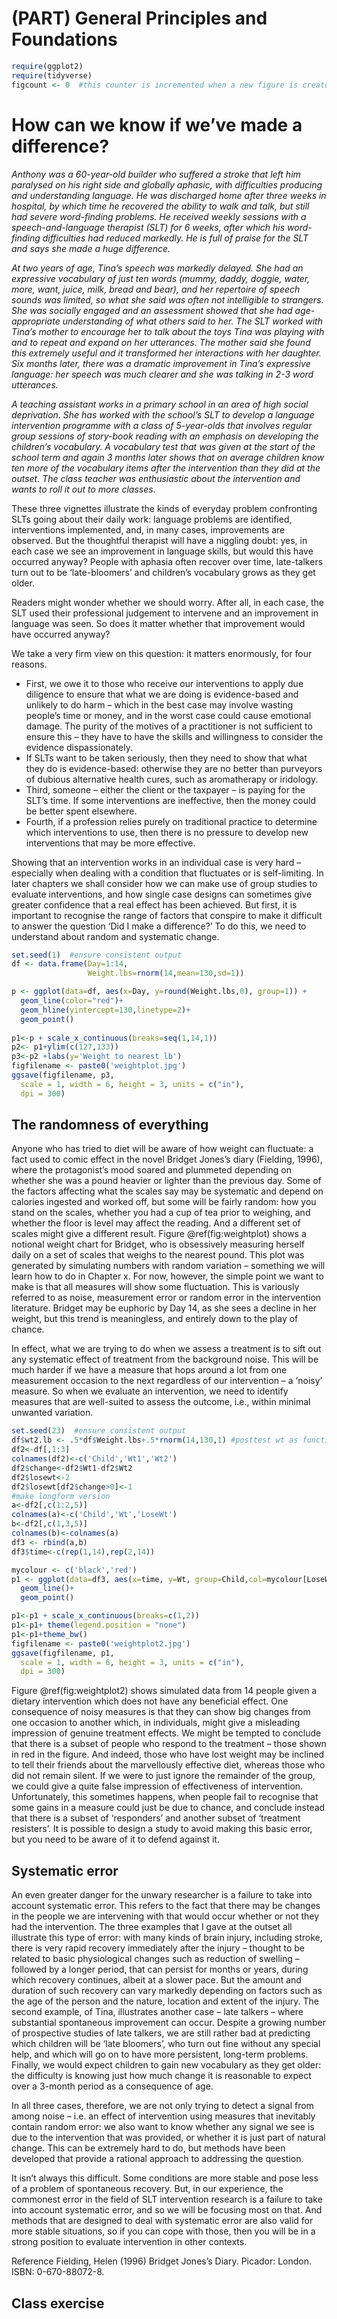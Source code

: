 # (PART) General Principles and Foundations {-}
```r
require(ggplot2)
require(tidyverse)
figcount <- 0  #this counter is incremented when a new figure is created for this chapter
```
# How can we know if we've made a difference?

*Anthony was a 60-year-old builder who suffered a stroke that left him paralysed on his right side and globally aphasic, with difficulties producing and understanding language. He was discharged home after three weeks in hospital, by which time he recovered the ability to walk and talk, but still had severe word-finding problems. He received weekly sessions with a speech-and-language therapist (SLT) for 6 weeks, after which his word-finding difficulties had reduced markedly. He is full of praise for the SLT and says she made a huge difference.* 

*At two years of age, Tina's speech was markedly delayed. She had an expressive vocabulary of just ten words (mummy, daddy, doggie, water, more, want, juice, milk, bread and bear), and her repertoire of speech sounds was limited, so what she said was often not intelligible to strangers. She was socially engaged and an assessment showed that she had age-appropriate understanding of what others said to her.  The SLT worked with Tina's mother to encourage her to talk about the toys Tina was playing with and to repeat and expand on her utterances. The mother said she found this extremely useful and it transformed her interactions with her daughter. Six months later, there was a dramatic improvement in Tina's expressive language: her speech was much clearer and she was talking in 2-3 word utterances.* 

*A teaching assistant works in a primary school in an area of high social deprivation. She has worked with the school's SLT to develop a language intervention programme with a class of 5-year-olds that involves regular group sessions of story-book reading with an emphasis on developing the children's vocabulary. A vocabulary test that was given at the start of the school term and again 3 months later shows that on average children know ten more of the vocabulary items after the intervention than they did at the outset. The class teacher was enthusiastic about the intervention and wants to roll it out to more classes.*

These three vignettes illustrate the kinds of everyday problem confronting SLTs going about their daily work: language problems are identified, interventions implemented, and, in many cases, improvements are observed. But the thoughtful therapist will have a niggling doubt: yes, in each case we see an improvement in language skills, but would this have occurred anyway? People with aphasia often recover over time, late-talkers turn out to be 'late-bloomers' and children's vocabulary grows as they get older. 

Readers might wonder whether we should worry. After all, in each case, the SLT used their professional judgement to intervene and an improvement in language was seen. So does it matter whether that improvement would have occurred anyway?

We take a very firm view on this question: it matters enormously, for four reasons. 

 -	First, we owe it to those who receive our interventions to apply due diligence to ensure that what we are doing is evidence-based and unlikely to do harm – which in the best case may involve wasting people's time or money, and in the worst case could cause emotional damage. The purity of the motives of a practitioner is not sufficient to ensure this – they have to have the skills and willingness to consider the evidence dispassionately.
 -	If SLTs want to be taken seriously, then they need to show that what they do is evidence-based: otherwise they are no better than purveyors of dubious alternative health cures, such as aromatherapy or iridology. 
 -	Third, someone – either the client or the taxpayer – is paying for the SLT's time. If some interventions are ineffective, then the money could be better spent elsewhere. 
-	Fourth, if a profession relies purely on traditional practice to determine which interventions to use, then there is no pressure to develop new interventions that may be more effective.

Showing that an intervention works in an individual case is very hard – especially when dealing with a condition that fluctuates or is self-limiting. In later chapters we shall consider how we can make use of group studies to evaluate interventions, and how single case designs can sometimes give greater confidence that a real effect has been achieved.  But first, it is important to recognise the range of factors that conspire to make it difficult to answer the question 'Did I make a difference?' To do this, we need to understand about random and systematic change.




```r
set.seed(1)  #ensure consistent output
df <- data.frame(Day=1:14,
                 Weight.lbs=rnorm(14,mean=130,sd=1))

p <- ggplot(data=df, aes(x=Day, y=round(Weight.lbs,0), group=1)) +
  geom_line(color="red")+
  geom_hline(yintercept=130,linetype=2)+
  geom_point()
 
p1<-p + scale_x_continuous(breaks=seq(1,14,1))
p2<- p1+ylim(c(127,133))
p3<-p2 +labs(y='Weight to nearest lb')
figfilename <- paste0('weightplot.jpg')
ggsave(figfilename, p3, 
  scale = 1, width = 6, height = 3, units = c("in"),
  dpi = 300)

```

## The randomness of everything
Anyone who has tried to diet will be aware of how weight can fluctuate: a fact used to comic effect in the novel Bridget Jones's diary (Fielding, 1996), where the protagonist's mood soared and plummeted depending on whether she was a pound heavier or lighter than the previous day. Some of the factors affecting what the scales say may be systematic and depend on calories ingested and worked off, but some will be fairly random: how you stand on the scales, whether you had a cup of tea prior to weighing, and whether the floor is level may affect the reading. And a different set of scales might give a different result. Figure \@ref(fig:weightplot) shows a notional weight chart for Bridget, who is obsessively measuring herself daily on a set of scales that weighs to the nearest pound. This plot was generated by simulating numbers with random variation – something we will learn how to do in Chapter x. For now, however, the simple point we want to make is that all measures will show some fluctuation. This is variously referred to as noise, measurement error or random error in the intervention literature. Bridget may be euphoric by Day 14, as she sees a decline in her weight, but this trend is meaningless, and entirely down to the play of chance.


In effect, what we are trying to do when we assess a treatment is to sift out any systematic effect of treatment from the background noise. This will be much harder if we have a measure that hops around a lot from one measurement occasion to the next regardless of our intervention – a 'noisy' measure. So when we evaluate an intervention, we need to identify measures that are well-suited to assess the outcome, i.e., within minimal unwanted variation. 

```r
set.seed(23)  #ensure consistent output
df$wt2.lb <- .5*df$Weight.lbs+.5*rnorm(14,130,1) #posttest wt as function of pretest + noise
df2<-df[,1:3]
colnames(df2)<-c('Child','Wt1','Wt2')
df2$change<-df2$Wt1-df2$Wt2
df2$losewt<-2
df2$losewt[df2$change>0]<-1
#make longform version
a<-df2[,c(1:2,5)]
colnames(a)<-c('Child','Wt','LoseWt')
b<-df2[,c(1,3,5)]
colnames(b)<-colnames(a)
df3 <- rbind(a,b)
df3$time<-c(rep(1,14),rep(2,14))

mycolour <- c('black','red')
p1 <- ggplot(data=df3, aes(x=time, y=Wt, group=Child,col=mycolour[LoseWt])) +
  geom_line()+
  geom_point()

p1<-p1 + scale_x_continuous(breaks=c(1,2))
p1<-p1+ theme(legend.position = "none")
p1<-p1+theme_bw()
figfilename <- paste0('weightplot2.jpg')
ggsave(figfilename, p1, 
  scale = 1, width = 6, height = 3, units = c("in"),
  dpi = 300)

```

Figure \@ref(fig:weightplot2) shows simulated data from 14 people given a dietary intervention which does not have any beneficial effect. One consequence of noisy measures is that they can show big changes from one occasion to another which, in individuals, might give a misleading impression of genuine treatment effects. We might be tempted to conclude that there is a subset of people who respond to the treatment – those shown in red in the figure. And indeed, those who have lost weight may be inclined to tell their friends about the marvellously effective diet, whereas those who did not remain silent. If we were to just ignore the remainder of the group, we could give a quite false impression of effectiveness of intervention. Unfortunately, this sometimes happens, when people fail to recognise that some gains in a measure could just be due to chance, and conclude instead that there is a subset of 'responders' and another subset of 'treatment resisters'. It is possible to design a study to avoid making this basic error, but you need to be aware of it to defend against it.

## Systematic error

An even greater danger for the unwary researcher is a failure to take into account systematic error. This refers to the fact that there may be changes in the people we are intervening with that would occur whether or not they had the intervention. The three examples that I gave at the outset all illustrate this type of error: with many kinds of brain injury, including stroke, there is very rapid recovery immediately after the injury – thought to be related to basic physiological changes such as reduction of swelling – followed by a longer period, that can persist for months or years, during which recovery continues, albeit at a slower pace. But the amount and duration of such recovery can vary markedly depending on factors such as the age of the person and the nature, location and extent of the injury.  The second example, of Tina, illustrates another case – late talkers – where substantial spontaneous improvement can occur. Despite a growing number of prospective studies of late talkers, we are still rather bad at predicting which children will be 'late bloomers', who turn out fine without any special help, and which will go on to have more persistent, long-term problems. Finally, we would expect children to gain new vocabulary as they get older: the difficulty is knowing just how much change it is reasonable to expect over a 3-month period as a consequence of age.

In all three cases, therefore, we are not only trying to detect a signal from among noise – i.e. an effect of intervention using measures that inevitably contain random error: we also want to know whether any signal we see is due to the intervention that was provided, or whether it is just part of natural change. This can be extremely hard to do, but methods have been developed that provide a rational approach to addressing the question.

It isn't always this difficult. Some conditions are more stable and pose less of a problem of spontaneous recovery. But, in our experience, the commonest error in the field of SLT intervention research is a failure to take into account systematic error, and so we will be focusing most on that. And methods that are designed to deal with systematic error are also valid for more stable situations, so if you can cope with those, then you will be in a strong position to evaluate intervention in other contexts.

Reference
Fielding, Helen (1996) Bridget Jones's Diary. Picador: London. ISBN: 0-670-88072-8.

## Class exercise


